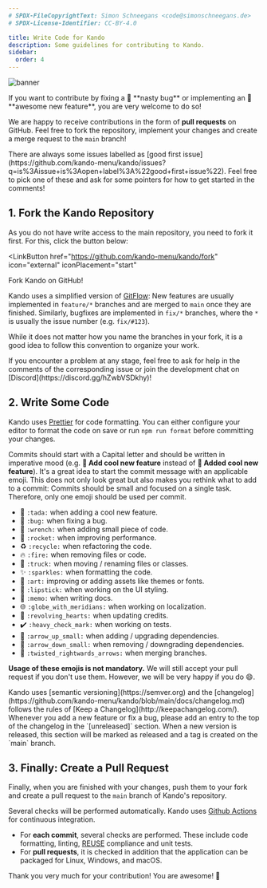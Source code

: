 ```yaml
---
# SPDX-FileCopyrightText: Simon Schneegans <code@simonschneegans.de>
# SPDX-License-Identifier: CC-BY-4.0

title: Write Code for Kando
description: Some guidelines for contributing to Kando.
sidebar:
  order: 4
---
```



![banner](../../assets/banner05.png)

<Intro>
If you want to contribute by fixing a 🐛 **nasty bug** or implementing an 🎉 **awesome new feature**, you are very welcome to do so!
</Intro>

We are happy to receive contributions in the form of **pull requests** on GitHub.
Feel free to fork the repository, implement your changes and create a merge request to the `main` branch!

<CustomAside type="note" title="Not Sure Where to Start?">
There are always some issues labelled as [good first issue](https://github.com/kando-menu/kando/issues?q=is%3Aissue+is%3Aopen+label%3A%22good+first+issue%22). Feel free to pick one of these and ask for some pointers for how to get started in the comments!
</CustomAside>

## 1. Fork the Kando Repository

As you do not have write access to the main repository, you need to fork it first.
For this, click the button below:

<LinkButton
  href="https://github.com/kando-menu/kando/fork"
  icon="external"
  iconPlacement="start"
>
  Fork Kando on GitHub!
</LinkButton>

Kando uses a simplified version of [GitFlow](https://nvie.com/posts/a-successful-git-branching-model/):
New features are usually implemented in `feature/*` branches and are merged to `main` once they are finished.
Similarly, bugfixes are implemented in `fix/*` branches, where the `*` is usually the issue number (e.g. `fix/#123`).

While it does not matter how you name the branches in your fork, it is a good idea to follow this convention to organize your work.

<CustomAside type="tip" title="Need Help?">
If you encounter a problem at any stage, feel free to ask for help in the comments of the corresponding issue or join the development chat on [Discord](https://discord.gg/hZwbVSDkhy)!
</CustomAside>

## 2. Write Some Code

Kando uses [Prettier](https://prettier.io/) for code formatting.
You can either configure your editor to format the code on save or run `npm run format` before committing your changes.

Commits should start with a Capital letter and should be written in imperative mood (e.g. **:tada: Add cool new feature** instead of **:tada: Added cool new feature**).
It's a great idea to start the commit message with an applicable emoji.
This does not only look great but also makes you rethink what to add to a commit:
Commits should be small and focused on a single task.
Therefore, only one emoji should be used per commit.

- 🎉 `:tada:` when adding a cool new feature.
- 🐛 `:bug:` when fixing a bug.
- 🔧 `:wrench:` when adding small piece of code.
- 🚀 `:rocket:` when improving performance.
- ♻️ `:recycle:` when refactoring the code.
- 🔥 `:fire:` when removing files or code.
- 🚚 `:truck:` when moving / renaming files or classes.
- ✨ `:sparkles:` when formatting the code.
- 🎨 `:art:` improving or adding assets like themes or fonts.
- 💄 `:lipstick:` when working on the UI styling.
- 📝 `:memo:` when writing docs.
- 🌐 `:globe_with_meridians:` when working on localization.
- 💞 `:revolving_hearts:` when updating credits.
- ✔️ `:heavy_check_mark:` when working on tests.
- 🔼 `:arrow_up_small:` when adding / upgrading dependencies.
- 🔽 `:arrow_down_small:` when removing / downgrading dependencies.
- 🔀 `:twisted_rightwards_arrows:` when merging branches.

**Usage of these emojis is not mandatory.**
We will still accept your pull request if you don't use them.
However, we will be very happy if you do :smile:.

<CustomAside type="note" title="Keep a Changelog!">
Kando uses [semantic versioning](https://semver.org) and the [changelog](https://github.com/kando-menu/kando/blob/main/docs/changelog.md) follows the rules of [Keep a Changelog](http://keepachangelog.com/).
Whenever you add a new feature or fix a bug, please add an entry to the top of the changelog in the `[unreleased]` section.
When a new version is released, this section will be marked as released and a tag is created on the `main` branch.
</CustomAside>

## 3. Finally: Create a Pull Request

Finally, when you are finished with your changes, push them to your fork and create a pull request to the `main` branch of Kando's repository.

Several checks will be performed automatically.
Kando uses [Github Actions](https://github.com/kando-menu/kando/actions) for continuous integration.

- For **each commit**, several checks are performed. These include code formatting, linting, [REUSE](https://reuse.software/) compliance and unit tests.
- For **pull requests**, it is checked in addition that the application can be packaged for Linux, Windows, and macOS.

<CustomAside type="thanks" title="Time to Celebrate!">
Thank you very much for your contribution! You are awesome! 💞
</CustomAside>